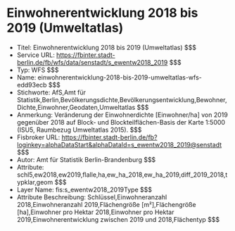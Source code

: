 # Einwohnerentwicklung 2018 bis 2019 (Umweltatlas)
- Titel: Einwohnerentwicklung 2018 bis 2019 (Umweltatlas) $$$
- Service URL: https://fbinter.stadt-berlin.de/fb/wfs/data/senstadt/s_ewentw2018_2019 $$$
- Typ: WFS $$$
- Name: einwohnerentwicklung-2018-bis-2019-umweltatlas-wfs-edd93ecb $$$
- Stichworte: AfS,Amt für Statistik,Berlin,Bevölkerungsdichte,Bevölkerungsentwicklung,Bewohner,Dichte,Einwohner,Geodaten,Umweltatlas $$$
- Anmerkung: Veränderung der Einwohnerdichte [Einwohner/ha] von 2019 gegenüber 2018 auf Block- und Blockteilflächen-Basis der Karte 1:5000 (ISU5, Raumbezug Umweltatlas 2015). $$$
- Fisbroker URL: https://fbinter.stadt-berlin.de/fb?loginkey=alphaDataStart&alphaDataId=s_ewentw2018_2019@senstadt $$$
- Autor: Amt für Statistik Berlin-Brandenburg $$$
- Attribute: schl5,ew2018,ew2019,flalle,ha,ew_ha_2018,ew_ha_2019,diff_2019_2018,typklar,geom $$$
- Layer Name: fis:s_ewentw2018_2019Type $$$
- Attribute Beschreibung: Schlüssel,Einwohneranzahl 2018,Einwohneranzahl 2019,Flächengröße [m²],Flächengröße [ha],Einwohner pro Hektar 2018,Einwohner pro Hektar 2019,Einwohnerentwicklung zwischen 2019 und 2018,Flächentyp $$$
